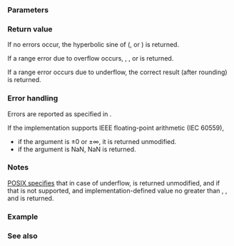 {{cpp/title|sinh|sinhf|sinhl}}
{{cpp/numeric/math/navbar}}
{{cpp/numeric/math/declarations
|family=sinh
|param1=num
|constexpr_since=26
|desc=Computes the hyperbolic sine of {{c|num}}.
}}

===Parameters===
{{par begin}}
{{par|num|floating-point or integer value}}
{{par end}}

===Return value===
If no errors occur, the hyperbolic sine of {{c|num}} ({{math|sinh(num)}}, or {{math|{{mfrac|e{{su|p=num}}-e{{su|p=-num}}|2}}}}) is returned.

If a range error due to overflow occurs, {{lc|HUGE_VAL|±HUGE_VAL}}, {{tt|±HUGE_VALF}}, or {{tt|±HUGE_VALL}} is returned.

If a range error occurs due to underflow, the correct result (after rounding) is returned.

===Error handling===
Errors are reported as specified in {{lc|math_errhandling}}.

If the implementation supports IEEE floating-point arithmetic (IEC 60559),
* if the argument is ±0 or ±∞, it is returned unmodified.
* if the argument is NaN, NaN is returned.

===Notes===
[https://pubs.opengroup.org/onlinepubs/9699919799/functions/sinh.html POSIX specifies] that in case of underflow, {{c|num}} is returned unmodified, and if that is not supported, and implementation-defined value no greater than {{lc|DBL_MIN}}, {{lc|FLT_MIN}}, and {{lc|LDBL_MIN}} is returned.

{{cpp/numeric/math/additional integer overload note|sinh}}

===Example===
{{example
|code=
#include &lt;cerrno&gt;
#include &lt;cfenv&gt;
#include &lt;cmath&gt;
#include &lt;cstring&gt;
#include &lt;iostream&gt;
// #pragma STDC FENV_ACCESS ON

int main()
{
    const double x = 42;

    std::cout &lt;&lt; "sinh(1) = " &lt;&lt; std::sinh(1) &lt;&lt; '\n'
              &lt;&lt; "sinh(-1) = " &lt;&lt; std::sinh(-1) &lt;&lt; '\n'
              &lt;&lt; "log(sinh(" &lt;&lt; x &lt;&lt; ")+cosh(" &lt;&lt; x &lt;&lt; ")) = "
              &lt;&lt; std::log(std::sinh(x) + std::cosh(x)) &lt;&lt; '\n';

    // special values
    std::cout &lt;&lt; "sinh(+0) = " &lt;&lt; std::sinh(0.0) &lt;&lt; '\n'
              &lt;&lt; "sinh(-0) = " &lt;&lt; std::sinh(-0.0) &lt;&lt; '\n';

    // error handling
    errno = 0;
    std::feclearexcept(FE_ALL_EXCEPT);

    std::cout &lt;&lt; "sinh(710.5) = " &lt;&lt; std::sinh(710.5) &lt;&lt; '\n';

    if (errno == ERANGE)
        std::cout &lt;&lt; "    errno == ERANGE: " &lt;&lt; std::strerror(errno) &lt;&lt; '\n';
    if (std::fetestexcept(FE_OVERFLOW))
        std::cout &lt;&lt; "    FE_OVERFLOW raised\n";
}
|output=
sinh(1) = 1.1752
sinh(-1) = -1.1752
log(sinh(42)+cosh(42)) = 42
sinh(+0) = 0
sinh(-0) = -0
sinh(710.5) = inf
    errno == ERANGE: Numerical result out of range
    FE_OVERFLOW raised
}}

===See also===
{{dsc begin}}
{{dsc inc|cpp/numeric/math/dsc cosh}}
{{dsc inc|cpp/numeric/math/dsc tanh}}
{{dsc inc|cpp/numeric/math/dsc asinh}}
{{dsc inc|cpp/numeric/complex/dsc sinh}}
{{dsc inc|cpp/numeric/valarray/dsc sinh}}
{{dsc see c|c/numeric/math/sinh}}
{{dsc end}}

{{langlinks|de|es|fr|it|ja|pl|pt|ru|zh}}